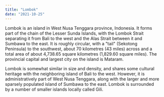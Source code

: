 ```yaml
---
title: "Lombok"
date: "2021-10-25"
---
```


Lombok is an island in West Nusa Tenggara province, Indonesia. It forms part of the chain of the Lesser Sunda Islands, with the Lombok Strait separating it from Bali to the west and the Alas Strait between it and Sumbawa to the east. It is roughly circular, with a "tail" (Sekotong Peninsula) to the southwest, about 70 kilometres (43 miles) across and a total area of about 4,738.65 square kilometres (1,829.60 square miles). The provincial capital and largest city on the island is Mataram.

Lombok is somewhat similar in size and density, and shares some cultural heritage with the neighboring island of Bali to the west. However, it is administratively part of West Nusa Tenggara, along with the larger and more sparsely populated island of Sumbawa to the east. Lombok is surrounded by a number of smaller islands locally called Gili.
